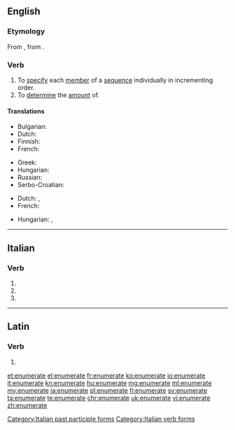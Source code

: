 ==English==

===Etymology===
From {{etyl|frm|en}} {{term|enumeration|lang=frm}}, from {{etyl|la|en}} {{term|enumerationem||a counting up|lang=la}}.

===Verb===
{{en-verb|enumerat|ing}}

# To [[specify]] each [[member]] of a [[sequence]] individually in incrementing order.
# To [[determine]] the [[amount]] of.

====Translations====
{{trans-top|To specify each member of a sequence individually in incrementing order}}
* Bulgarian: {{t+|bg|изброявам|sc=Cyrl}}
* Dutch: {{t|nl|uittellen}}
* Finnish: {{t+|fi|luetella}}
* French: {{t+|fr|énoncer}}
{{trans-mid}}
* Greek: {{t+|el|απαριθμώ|tr=aparithmó}}
* Hungarian: {{t+|hu|felsorol}}
* Russian: {{qualifier|past tense}} {{t|ru|перечисленным|tr=perecheesleneyem}}
* Serbo-Croatian: {{t+|sh|nabrojati}}
{{trans-bottom}}

{{trans-top|To determine the amount of}}
* Dutch: {{t+|nl|opsommen}}, {{t+|nl|enumereren}}
* French: {{t+|fr|dénombrer}}
{{trans-mid}}
* Hungarian: {{t+|hu|megszámol}},  {{t+|hu|számlál}}
{{trans-bottom}}

----

==Italian==

===Verb===
{{head|it|verb form}}

# {{conjugation of|enumerare||2|p|pres|ind|lang=it}}
# {{conjugation of|enumerare||2|p|imp|lang=it}}
# {{feminine plural of|enumerato|lang=it}}

[[Category:Italian past participle forms]]
[[Category:Italian verb forms]]

----

==Latin==

===Verb===
{{la-verb-form|ēnumerāte}}

# {{conjugation of|ēnumerō||2|p|pres|act|imp|lang=la}}

[[et:enumerate]]
[[el:enumerate]]
[[fr:enumerate]]
[[ko:enumerate]]
[[io:enumerate]]
[[it:enumerate]]
[[kn:enumerate]]
[[hu:enumerate]]
[[mg:enumerate]]
[[ml:enumerate]]
[[my:enumerate]]
[[ja:enumerate]]
[[pl:enumerate]]
[[fi:enumerate]]
[[sv:enumerate]]
[[ta:enumerate]]
[[te:enumerate]]
[[chr:enumerate]]
[[uk:enumerate]]
[[vi:enumerate]]
[[zh:enumerate]]